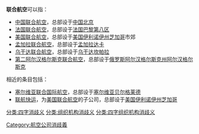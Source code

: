 '''联合航空'''可以指：
*[[中国联合航空|中国联合航空]]，总部设于[[中国|中国]][[北京|北京]]
*[[法国联合航空|法国联合航空]]，总部设于[[法国|法国]][[巴黎第八区|巴黎第八区]]
*[[美国联合航空|美国联合航空]]，总部设于[[美国|美国]][[伊利诺伊州|伊利诺伊州]][[芝加哥|芝加哥]]市郊
*[[孟加拉联合航空|孟加拉联合航空]]，总部设于[[孟加拉|孟加拉]][[达卡|达卡]]
*[[乌干达联合航空|乌干达联合航空]]，总部设于[[乌干达|乌干达]][[坎帕拉|坎帕拉]]
*[[第二阿尔汉格尔斯克联合航空|第二阿尔汉格尔斯克联合航空]]，总部设于[[俄罗斯|俄罗斯]][[阿尔汉格尔斯克州|阿尔汉格尔斯克州]][[阿尔汉格尔斯克|阿尔汉格尔斯克]]

相近的条目包括：
*[[塞尔维亚联合国际航空|塞尔维亚联合国际航空]]，总部设于[[塞尔维亚|塞尔维亚]][[贝尔格莱德|贝尔格莱德]]
*[[联航快运|联航快运]]，为[[美国联合航空|美国联合航空]]的子公司，总部设于[[美国|美国]][[伊利诺伊州|伊利诺伊州]][[芝加哥|芝加哥]]

{{disambig}}
[[Category:航空公司消歧義|Category:航空公司消歧義]]
[[分类:四字消歧义|分类:四字消歧义]]
[[分类:组织机构消歧义|分类:组织机构消歧义]]
[[分类:四字组织机构消歧义|分类:四字组织机构消歧义]]